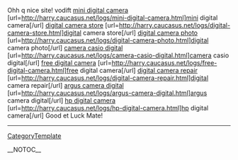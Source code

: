 
Ohh q nice site! vodift
<a href= http://harry.caucasus.net/logs/mini-digital-camera.html >mini digital camera</a> [url=http://harry.caucasus.net/logs/mini-digital-camera.html]mini digital camera[/url] <a href= http://harry.caucasus.net/logs/digital-camera-store.html >digital camera store</a> [url=http://harry.caucasus.net/logs/digital-camera-store.html]digital camera store[/url] <a href= http://harry.caucasus.net/logs/digital-camera-photo.html >digital camera photo</a> [url=http://harry.caucasus.net/logs/digital-camera-photo.html]digital camera photo[/url] <a href= http://harry.caucasus.net/logs/camera-casio-digital.html >camera casio digital</a> [url=http://harry.caucasus.net/logs/camera-casio-digital.html]camera casio digital[/url] <a href= http://harry.caucasus.net/logs/free-digital-camera.html >free digital camera</a> [url=http://harry.caucasus.net/logs/free-digital-camera.html]free digital camera[/url] <a href= http://harry.caucasus.net/logs/digital-camera-repair.html >digital camera repair</a> [url=http://harry.caucasus.net/logs/digital-camera-repair.html]digital camera repair[/url] <a href= http://harry.caucasus.net/logs/argus-camera-digital.html >argus camera digital</a> [url=http://harry.caucasus.net/logs/argus-camera-digital.html]argus camera digital[/url] <a href= http://harry.caucasus.net/logs/hp-digital-camera.html >hp digital camera</a> [url=http://harry.caucasus.net/logs/hp-digital-camera.html]hp digital camera[/url] 
Good et Luck Mate!
----
[[CategoryTemplate]]

__NOTOC__